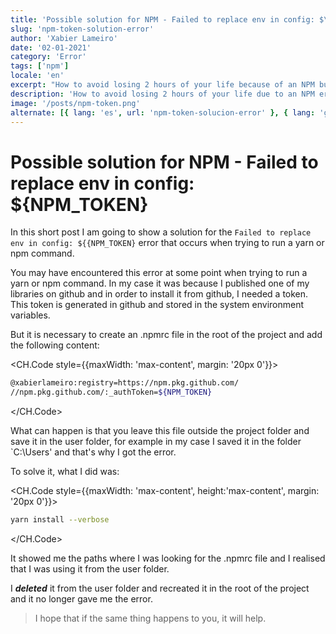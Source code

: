 ```yaml
---
title: 'Possible solution for NPM - Failed to replace env in config: $\{NPM_TOKEN}'
slug: 'npm-token-solution-error'
author: 'Xabier Lameiro'
date: '02-01-2021'
category: 'Error'
tags: ['npm']
locale: 'en'
excerpt: "How to avoid losing 2 hours of your life because of an NPM bug, that doesn't let you run yarn or npm commands"
description: 'How to avoid losing 2 hours of your life due to an NPM error, which does not let you run yarn or npm commands. This error occurs when you try to run a yarn or npm command and you get the following error: Failed to replace env in config: ${{NPM_TOKEN}'
image: '/posts/npm-token.png'
alternate: [{ lang: 'es', url: 'npm-token-solucion-error' }, { lang: 'gl', url: 'npm-token-solucion-erro' }]
---
```


# Possible solution for NPM - Failed to replace env in config: $\{NPM_TOKEN}

In this short post I am going to show a solution for the `Failed to replace env in config: ${{NPM_TOKEN}` error that occurs when trying to run a yarn or npm command.

You may have encountered this error at some point when trying to run a yarn or npm command. In my case it was
because I published one of my libraries on github and in order to install it from github, I needed a token.
This token is generated in github and stored in the system environment variables.

But it is necessary to create an .npmrc file in the root of the project and add the following content:

<CH.Code style={{maxWidth: 'max-content', margin: '20px 0'}}>

```bash .npmrc
@xabierlameiro:registry=https://npm.pkg.github.com/
//npm.pkg.github.com/:_authToken=${NPM_TOKEN}
```

</CH.Code>

What can happen is that you leave this file outside the project folder and save it in the user folder,
for example in my case I saved it in the folder `C:\Users' and that's why I got the error.

To solve it, what I did was:

<CH.Code style={{maxWidth: 'max-content', height:'max-content', margin: '20px 0'}}>

```bash
yarn install --verbose
```

</CH.Code>

It showed me the paths where I was looking for the .npmrc file and I realised that I was using it from the user folder.

I **_deleted_** it from the user folder and recreated it in the root of the project and it no longer gave me the error.

> I hope that if the same thing happens to you, it will help.
